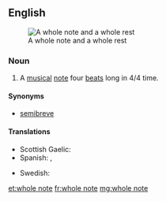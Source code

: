 {{wikipedia}}
==English==
[[Image:Whole note and rest.svg|thumb|right|A whole note and a whole rest]]

===Noun===
{{en-noun}}

# {{music}} A [[musical]] [[note]] four [[beat]]s long in 4/4 time.

====Synonyms====
* {{qualifier|UK}} [[semibreve]]

====Translations====
{{trans-top|musical note four beats long}}
* Scottish Gaelic: {{t-|gd|punc cruinn|m}}
* Spanish: {{t-|es|semibreve|f}}, {{t-|es|redonda|f}}
{{trans-mid}}
* Swedish: {{t+|sv|helnot|c}}
{{trans-bottom}}

[[et:whole note]]
[[fr:whole note]]
[[mg:whole note]]